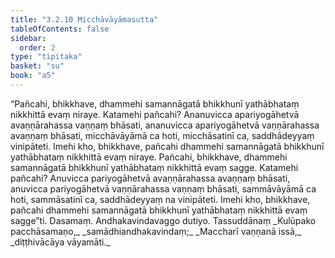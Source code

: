 ```yaml
---
title: "3.2.10 Micchāvāyāmasutta"
tableOfContents: false
sidebar:
  order: 2
type: "tipitaka"
basket: "su"
book: "a5"
---
```



<DynamicBreadcrumb />

<Division number="120" book="a5" bookNo="16" page="125">

<Paragraph number="694" book="a5">
“Pañcahi, bhikkhave, dhammehi samannāgatā bhikkhunī yathābhataṃ nikkhittā evaṃ niraye. Katamehi pañcahi? Ananuvicca apariyogāhetvā avaṇṇārahassa vaṇṇaṃ bhāsati, ananuvicca apariyogāhetvā vaṇṇārahassa avaṇṇaṃ bhāsati, micchāvāyāmā ca hoti, micchāsatinī ca, saddhādeyyaṃ vinipāteti. Imehi kho, bhikkhave, pañcahi dhammehi samannāgatā bhikkhunī yathābhataṃ nikkhittā evaṃ niraye.
</Paragraph>

<Paragraph number="695" book="a5">
Pañcahi, bhikkhave, dhammehi samannāgatā bhikkhunī yathābhataṃ nikkhittā evaṃ sagge. Katamehi pañcahi? Anuvicca pariyogāhetvā avaṇṇārahassa avaṇṇaṃ bhāsati, anuvicca pariyogāhetvā vaṇṇārahassa vaṇṇaṃ bhāsati, sammāvāyāmā ca hoti, sammāsatinī ca, saddhādeyyaṃ na vinipāteti. Imehi kho, bhikkhave, pañcahi dhammehi samannāgatā bhikkhunī yathābhataṃ nikkhittā evaṃ sagge”ti.

</Paragraph>
</Division>

<Paragraph number="696" type="center" book="a5">
Dasamaṃ.



</Paragraph>

<Paragraph number="697" type="center" book="a5">
Andhakavindavaggo dutiyo.



</Paragraph>

<Paragraph number="698" type="center" book="a5">
Tassuddānaṃ


</Paragraph>

<Paragraph number="699" type="verses" book="a5">
_Kulūpako pacchāsamaṇo,_  
_samādhiandhakavindaṃ;_  
_Maccharī vaṇṇanā issā,_  
_diṭṭhivācāya vāyamāti._
</Paragraph>